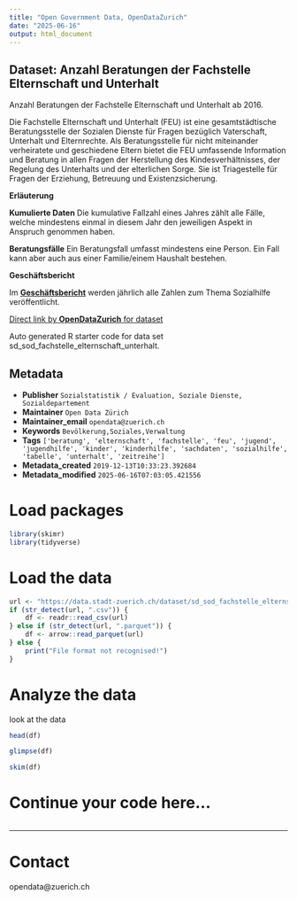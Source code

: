 ```yaml
---
title: "Open Government Data, OpenDataZurich"
date: "2025-06-16"
output: html_document
---
```


## Dataset: Anzahl Beratungen der Fachstelle Elternschaft und Unterhalt

Anzahl Beratungen der Fachstelle Elternschaft und Unterhalt ab 2016.

Die Fachstelle Elternschaft und Unterhalt (FEU) ist eine gesamtstädtische Beratungsstelle der Sozialen Dienste für Fragen bezüglich Vaterschaft, Unterhalt und Elternrechte.
Als Beratungsstelle für nicht miteinander verheiratete und geschiedene Eltern bietet die FEU umfassende Information und Beratung in allen Fragen der Herstellung des Kindesverhältnisses, der Regelung des Unterhalts und der elterlichen Sorge. Sie ist Triagestelle für Fragen der Erziehung, Betreuung und Existenzsicherung.


**Erläuterung**


**Kumulierte Daten**
Die kumulative Fallzahl eines Jahres zählt alle Fälle, welche mindestens einmal in diesem Jahr den jeweiligen Aspekt in Anspruch genommen haben.

**Beratungsfälle**
Ein Beratungsfall umfasst mindestens eine Person. Ein Fall kann aber auch aus einer Familie/einem Haushalt bestehen.


[]()

**Geschäftsbericht**


Im [**Geschäftsbericht**](https://www.stadt-zuerich.ch/geschaeftsbericht) werden jährlich alle Zahlen zum Thema Sozialhilfe veröffentlicht.


[]()



[Direct link by **OpenDataZurich** for dataset](https://data.stadt-zuerich.ch/dataset/sd_sod_fachstelle_elternschaft_unterhalt)

Auto generated R starter code for data set sd_sod_fachstelle_elternschaft_unterhalt.

## Metadata

- **Publisher** `Sozialstatistik / Evaluation, Soziale Dienste, Sozialdepartement`
- **Maintainer** `Open Data Zürich`
- **Maintainer_email** `opendata@zuerich.ch`
- **Keywords** `Bevölk­erung,Soziales,Ver­walt­ung`
- **Tags** `['beratung', 'elternschaft', 'fachstelle', 'feu', 'jugend', 'jugendhilfe', 'kinder', 'kinderhilfe', 'sachdaten', 'sozialhilfe', 'tabelle', 'unterhalt', 'zeitreihe']`
- **Metadata_created** `2019-12-13T10:33:23.392684`
- **Metadata_modified** `2025-06-16T07:03:05.421556`


# Load packages

```r
library(skimr)
library(tidyverse)
```

# Load the data

```r
url <- "https://data.stadt-zuerich.ch/dataset/sd_sod_fachstelle_elternschaft_unterhalt/download/sd_sod_fachstelle_elternschaft_unterhalt.csv"
if (str_detect(url, ".csv")) {
    df <- readr::read_csv(url)
} else if (str_detect(url, ".parquet")) {
    df <- arrow::read_parquet(url)
} else {
    print("File format not recognised!")
}
```

# Analyze the data

look at the data
```r
head(df)
```

```r
glimpse(df)
```

```r
skim(df)
```

# Continue your code here...

```r

```

------------------------------------------------------------------------

# Contact

opendata@zuerich.ch
